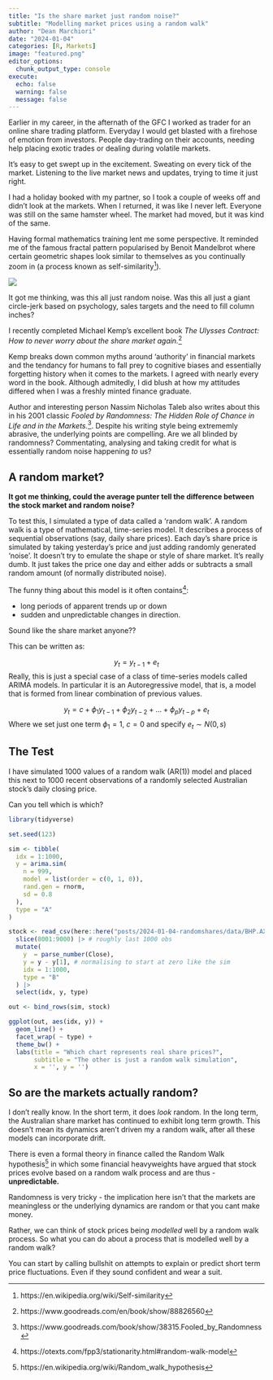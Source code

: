 ```yaml
---
title: "Is the share market just random noise?"  
subtitle: "Modelling market prices using a random walk"
author: "Dean Marchiori"
date: "2024-01-04"
categories: [R, Markets]
image: "featured.png"
editor_options: 
  chunk_output_type: console
execute: 
  echo: false
  warning: false 
  message: false
---  
```


Earlier in my career, in the afternath of the GFC I worked as trader for an online share trading platform. 
Everyday I would get blasted with a firehose of emotion from investors. People day-trading
on their accounts, needing help placing exotic trades or dealing during volatile 
markets.   

It's easy to get swept up in the excitement. Sweating on every tick of
the market. Listening to the live market news and updates, trying to time it just right.  

I had a holiday booked with my partner, so I took a couple of weeks off and didn't look at the markets. When I returned, it was like I never left. Everyone was still on the same hamster wheel. The market had moved, but it was kind of the same. 

Having formal mathematics training lent me some perspective. It reminded me of the famous
fractal pattern popularised by Benoit Mandelbrot where certain geometric shapes look
similar to themselves as you continually zoom in (a process known as self-similarity[^1]). 


![](img/selfsim.gif)  

It got me thinking, was this all just random noise. Was this all just a giant circle-jerk based
on psychology, sales targets and the need to fill column inches?  

I recently completed Michael Kemp's excellent book *The Ulysses Contract: How to never worry about the share market again.*[^2]  

Kemp breaks down common myths around 'authority' in financial markets and the tendancy for 
humans to fall prey to cognitive biases and essentially forgetting history when it
comes to the markets. I agreed with nearly every word in the book. Although admitedly, 
I did blush at how my attitudes differed when I was a freshly minted finance 
graduate. 

Author and interesting person Nassim Nicholas Taleb also writes about this in his 2001
classic *Fooled by Randomness: The Hidden Role of Chance in Life and in the Markets.*[^3]. 
Despite his writing style being extrememly abrasive, the underlying points are 
compelling. Are we all blinded by randomness? Commentating, analysing and taking
credit for what is essentially random noise happening *to* us?  


## A random market?   

**It got me thinking, could the average punter tell the difference
between the stock market and random noise?**  

To test this, I simulated a type of data called a 'random walk'. A random walk
is a type of mathematical, time-series model. It describes a process of sequential
observations (say, daily share prices). Each day's share price is simulated by taking 
yesterday's price and just adding randomly generated 'noise'. It doesn't try to emulate the shape
or style of share market. It's really dumb. It just takes the price one day 
and either adds or subtracts a small random amount (of normally distributed noise).  

The funny thing about this model is it often contains[^4]:

- long periods of apparent trends up or down
- sudden and unpredictable changes in direction.  

Sound like the share market anyone??  


This can be written as:

$$
y_t = y_{t-1} + e_t
$$
Really, this is just a special case of a class of time-series models called ARIMA models. 
In particular it is an Autoregressive model, that is, a model that is formed from linear combination of previous values. 

$$
y_t = c + \phi_1 y_{t-1} + \phi_2 y_{t-2} + ... + \phi_p y_{t-p} + e_t 
$$
Where we set just one term $\phi_1 = 1$, $c = 0$ and specify $e_t \sim N(0, s)$

## The Test  

I have simulated 1000 values of a random walk (AR(1)) model and placed this next to 
1000 recent observations of a randomly selected Australian stock's daily closing price.   

Can you tell which is which?  

```r
library(tidyverse)

set.seed(123)

sim <- tibble(
  idx = 1:1000,
  y = arima.sim(
    n = 999,
    model = list(order = c(0, 1, 0)),
    rand.gen = rnorm,
    sd = 0.8
  ),
  type = "A"
)

stock <- read_csv(here::here("posts/2024-01-04-randomshares/data/BHP.AX.csv")) |>
  slice(8001:9000) |> # roughly last 1000 obs
  mutate(
    y  = parse_number(Close),
    y = y - y[1], # normalising to start at zero like the sim
    idx = 1:1000,
    type = "B"
  ) |>
  select(idx, y, type)

out <- bind_rows(sim, stock)

ggplot(out, aes(idx, y)) +
  geom_line() +
  facet_wrap( ~ type) +
  theme_bw() + 
  labs(title = "Which chart represents real share prices?",
       subtitle = "The other is just a random walk simulation",
       x = '', y = '')

```

## So are the markets actually random?  

I don't really know. In the short term, it does *look* random. In the long term, the Australian share market has continued to exhibit long term growth. This doesn't mean its  dynamics aren't driven my a random walk, after all these models can incorporate drift. 

There is even a formal theory in finance called the Random Walk hypothesis[^5] in which some financial
heavyweights have argued that stock prices evolve based on a random walk process and are thus - **unpredictable.**  

Randomness is very tricky - the implication here isn't that the markets are meaningless or the 
underlying dynamics are random or that you cant make money. 

Rather, we can think of stock prices being *modelled* well by a random
walk process. So what you can do about a process that is modelled well by a random walk? 

You can start by calling bullshit on attempts to explain or predict short term price fluctuations. Even 
if they sound confident and wear a suit. 


[^1]: https://en.wikipedia.org/wiki/Self-similarity  

[^2]: https://www.goodreads.com/en/book/show/88826560  

[^3]: https://www.goodreads.com/book/show/38315.Fooled_by_Randomness  

[^4]: https://otexts.com/fpp3/stationarity.html#random-walk-model

[^5]: https://en.wikipedia.org/wiki/Random_walk_hypothesis
